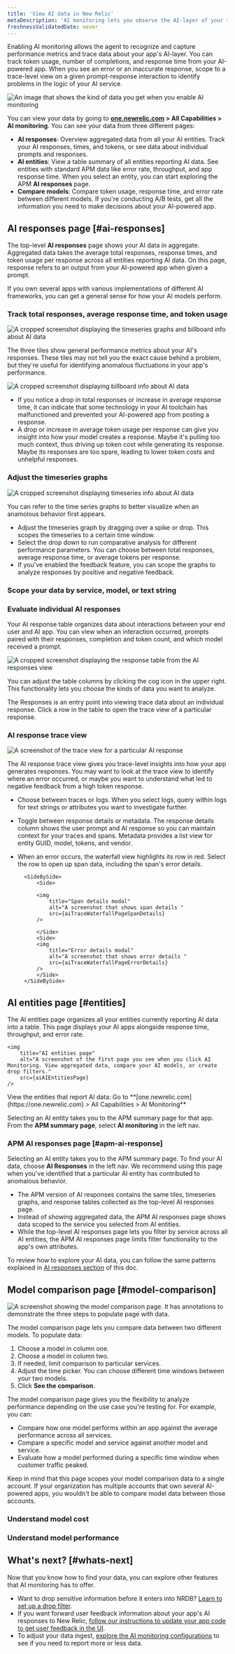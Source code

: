 ```yaml
---
title: 'View AI data in New Relic'
metaDescription: 'AI monitoring lets you observe the AI-layer of your tech stack, giving you a holistic overview of the health and performance of your AI-powered app.'
freshnessValidatedDate: never
---
```













Enabling AI monitoring allows the agent to recognize and capture performance metrics and trace data about your app's AI-layer. You can track token usage, number of completions, and response time from your AI-powered app. When you see an error or an inaccurate response, scope to a trace-level view on a given prompt-response interaction to identify problems in the logic of your AI service. 

<img
    title="AI responses data"
    alt="An image that shows the kind of data you get when you enable AI monitoring"
    src={aiIntroAiUi}
/>

You can view your data by going to **[one.newrelic.com](https://one.newrelic.com) > All Capabilities > AI monitoring**. You can see your data from three different pages:

* **AI responses**: Overview aggregated data from all your AI entities. Track your AI responses, times, and tokens, or see data about individual prompts and responses. 
* **AI entities**: View a table summary of all entities reporting AI data. See entities with standard APM data like error rate, throughput, and app response time. When you select an entity, you can start exploring the APM **AI responses** page. 
* **Compare models**: Compare token usage, response time, and error rate between different models. If you're conducting A/B tests, get all the information you need to make decisions about your AI-powered app.

## AI responses page [#ai-responses]

The top-level **AI responses** page shows your AI data in aggregate. Aggregated data takes the average total responses, response times, and token usage per response across all entities reporting AI data. On this page, response refers to an output from your AI-powered app when given a prompt. 

If you own several apps with various implementations of different AI frameworks, you can get a general sense for how your AI models perform.  

### Track total responses, average response time, and token usage  

<img
    title="AI responses response billboard and timeseries graphs"
    alt="A cropped screenshot displaying the timeseries graphs and billboard info about AI data"
    src={aiTimeseriesBillboard}
/>

The three tiles show general performance metrics about your AI's responses. These tiles may not tell you the exact cause behind a problem, but they're useful for identifying anomalous fluctuations in your app's performance. 

<img
    title="Three tiles to show spikes and drops in response usage"
    alt="A cropped screenshot displaying billboard info about AI data"
    src={aiCroppedImageofAIBillboards}
/>

* If you notice a drop in total responses or increase in average response time, it can indicate that some technology in your AI toolchain has malfunctioned and prevented your AI-powered app from posting a response.  
* A drop or increase in average token usage per response can give you insight into how your model creates a response. Maybe it's pulling too much context, thus driving up token cost while generating its response. Maybe its responses are too spare, leading to lower token costs and unhelpful responses.

### Adjust the timeseries graphs 

<img
    title="AI timeseries graphs"
    alt="A cropped screenshot displaying timeseries info about AI data"
    src={aiCroppedImageofAItimeseries}
/>

You can refer to the time series graphs to better visualize when an anamolous behavior first appears. 

* Adjust the timeseries graph by dragging over a spike or drop. This scopes the timeseries to a certain time window.
* Select the drop down to run comparative analysis for different performance parameters. You can choose between total responses, average response time, or average tokens per response. 
* If you've enabled the feedback feature, you can scope the graphs to analyze responses by positive and negative feedback. 

### Scope your data by service, model, or text string


### Evaluate individual AI responses 

Your AI response table organizes data about interactions between your end user and AI app. You can view when an interaction occurred, prompts paired with their responses, completion and token count, and which model received a prompt. 

<img
    title="AI response page response table"
    alt="A cropped screenshot displaying the response table from the AI responses view"
    src={aiResponseTable}
/>

You can adjust the table columns by clicking the cog icon in the upper right. This functionality lets you choose the kinds of data you want to analyze.

The Responses is an entry point into viewing trace data about an individual response. Click a row in the table to open the trace view of a particular response.

### AI response trace view

<img
    title="AI response trace view"
    alt="A screenshot of the trace view for a particular AI response"
    src={aiTraceViewAiResponse}
/>

The AI response trace view gives you trace-level insights into how your app generates responses. You may want to look at the trace view to identify where an error occurred, or maybe you want to understand what led to negative feedback from a high token response. 

* Choose between traces or logs. When you select logs, query within logs for text strings or attributes you want to investigate further.
* Toggle between response details or metadata. The response details column shows the user prompt and AI response so you can maintain context for your traces and spans. Metadata provides a list view for entity GUID, model, tokens, and vendor.
* When an error occurs, the waterfall view highlights its row in red. Select the row to open up span data, including the span's error details.

        <SideBySide>
            <Side>

            <img
                title="Span details modal"
                alt="A screenshot that shows span details "
                src={aiTraceWaterfallPageSpanDetails}
            /> 

            </Side>
            <Side>
            <img
                title="Error details modal"
                alt="A screenshot that shows error details "
                src={aiTraceWaterfallPageErrorDetails}
            /> 
            </Side>
        </SideBySide>


## AI entities page [#entities]

The AI entities page organizes all your entities currently reporting AI data into a table. This page displays your AI apps alongside response time, throughput, and error rate. 

    <img
        title="AI entities page"
        alt="A screenshot of the first page you see when you click AI Monitoring. View aggregated data, compare your AI models, or create drop filters."
        src={aiAIEntitiesPage}
    />
<figcaption>
    View the entities that report AI data: Go to **[one.newrelic.com](https://one.newrelic.com) > All Capabilities > AI Monitoring**
</figcaption>

Selecting an AI entity takes you to the APM summary page for that app. From the **APM summary page**, select **AI monitoring** in the left nav. 

### APM AI responses page [#apm-ai-response]

Selecting an AI entity takes you to the APM summary page. To find your AI data, choose **AI Responses** in the left nav. We recommend using this page when you've identified that a particular AI entity has contributed to anomalous behavior. 

* The APM version of AI responses contains the same tiles, timeseries graphs, and response tables collected as the top-level AI responses page. 
* Instead of showing aggregated data, the APM AI responses page shows data scoped to the service you selected from AI entities. 
* While the top-level AI responses page lets you filter by service across all AI entities, the APM AI responses page limits filter functionality to the app's own attributes. 

To review how to explore your AI data, you can follow the same patterns  explained in [AI responses section](#ai-responses) of this doc. 

## Model comparison page [#model-comparison]

<img
    title="Model comparison page"
    alt="A screenshot showing the model comparison page. It has annotations to demonstrate the three steps to populate page with data."
    src={aiAiModelComparisonPage}
/>

The model comparison page lets you compare data between two different models. To populate data:

1. Choose a model in column one.
1. Choose a model in column two.
1. If needed, limit comparison to particular services.
1. Adjust the time picker. You can choose different time windows between your two models. 
1. Click **See the comparison**.

The model comparison page gives you the flexibility to analyze performance depending on the use case you're testing for. For example, you can:

* Compare how one model performs within an app against the average performance across all services. 
* Compare a specific model and service against another model and service.  
* Evaluate how a model performed during a specific time window when customer traffic peaked. 

Keep in mind that this page scopes your model comparison data to a single account. If your organization has multiple accounts that own several AI-powered apps, you wouldn't be able to compare model data between those accounts. 

### Understand model cost

### Understand model performance 

## What's next? [#whats-next]

Now that you know how to find your data,  you can explore other features that AI monitoring has to offer.

* Want to drop sensitive information before it enters into NRDB? [Learn to set up a drop filter](/docs/ai-observability/advanced-customization/drop-sensitive-data).
* If you want forward user feedback information about your app's AI responses to New Relic, [follow our instructions to update your app code to get user feedback in the UI](/docs/ai-observability/advanced-customization/drop-sensitive-data).
* To adjust your data ingest, [explore the AI monitoring configurations](/docs/ai-observability/advanced-customization/adjust-data-ingest) to see if you need to report more or less data.